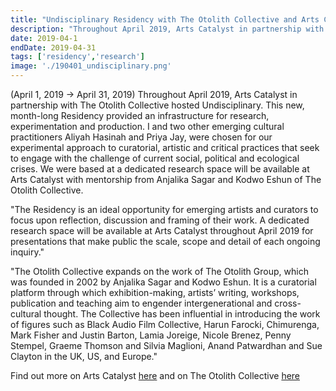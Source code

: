 ```yaml
---
title: "Undisciplinary Residency with The Otolith Collective and Arts Catalyst in London"
description: "Throughout April 2019, Arts Catalyst in partnership with The Otolith Collective hosted Undisciplinary. This new, month-long Residency provided an infrastructure for research, experimentation and production. I and two other emerging cultural practitioners Aliyah Hasinah and Priya Jay, were chosen for our experimental approach to curatorial, artistic and critical practices that seek to engage with the challenge of current social, political and ecological crises. We were based at a dedicated research space will be available at Arts Catalyst with mentorship from Anjalika Sagar and Kodwo Eshun of The Otolith Collective. (April 1, 2019 → April 31, 2019)"
date: 2019-04-1
endDate: 2019-04-31
tags: ['residency','research']
image: './190401_undisciplinary.png'
---
```


(April 1, 2019 → April 31, 2019) Throughout April 2019, Arts Catalyst in partnership with The Otolith Collective hosted Undisciplinary. This new, month-long Residency provided an infrastructure for research, experimentation and production. I and two other emerging cultural practitioners Aliyah Hasinah and Priya Jay, were chosen for our experimental approach to curatorial, artistic and critical practices that seek to engage with the challenge of current social, political and ecological crises. We were based at a dedicated research space will be available at Arts Catalyst with mentorship from Anjalika Sagar and Kodwo Eshun of The Otolith Collective. 

"The Residency is an ideal opportunity for emerging artists and curators to focus upon reflection, discussion and framing of their work. A dedicated research space will be available at Arts Catalyst throughout April 2019 for presentations that make public the scale, scope and detail of each ongoing inquiry."

"The Otolith Collective expands on the work of The Otolith Group, which was founded in 2002 by Anjalika Sagar and Kodwo Eshun. It is a curatorial platform through which exhibition-making, artists’ writing, workshops, publication and teaching aim to engender intergenerational and cross-cultural thought. The Collective has been influential in introducing the work of figures such as Black Audio Film Collective, Harun Farocki, Chimurenga, Mark Fisher and Justin Barton, Lamia Joreige, Nicole Brenez, Penny Stempel, Graeme Thomson and Silvia Maglioni, Anand Patwardhan and Sue Clayton in the UK, US, and Europe."


Find out more on Arts Catalyst [here](https://artscatalyst.org/whats-on/undisciplinary-residency-2019/) and on The Otolith Collective [here](https://otolithgroup.org/public-programme/undisciplinary-residency)